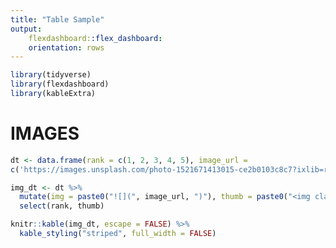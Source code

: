 ```yaml
---
title: "Table Sample"
output: 
    flexdashboard::flex_dashboard:
    orientation: rows
---
```


<link rel="stylesheet" href="https://stackpath.bootstrapcdn.com/bootstrap/4.1.3/css/bootstrap.min.css" integrity="sha384-MCw98/SFnGE8fJT3GXwEOngsV7Zt27NXFoaoApmYm81iuXoPkFOJwJ8ERdknLPMO" crossorigin="anonymous">

<script src="https://code.jquery.com/jquery-3.3.1.slim.min.js" integrity="sha384-q8i/X+965DzO0rT7abK41JStQIAqVgRVzpbzo5smXKp4YfRvH+8abtTE1Pi6jizo" crossorigin="anonymous">
</script>

<script src="https://cdnjs.cloudflare.com/ajax/libs/popper.js/1.14.3/umd/popper.min.js" integrity="sha384-ZMP7rVo3mIykV+2+9J3UJ46jBk0WLaUAdn689aCwoqbBJiSnjAK/l8WvCWPIPm49" crossorigin="anonymous">
</script>

<script src="https://stackpath.bootstrapcdn.com/bootstrap/4.1.3/js/bootstrap.min.js" integrity="sha384-ChfqqxuZUCnJSK3+MXmPNIyE6ZbWh2IMqE241rYiqJxyMiZ6OW/JmZQ5stwEULTy" crossorigin="anonymous">
</script>


<script>
$(document).ready(function(){
    $('img.thumb').popover({ html:true, trigger: 'hover', content: function() {
      var imgURI = $(this).attr('src');
      return "<img class='popup' src='" + imgURI + "' />";
    } }); 
});
</script>

<style>

  img.thumb {
    max-width: 75px;
  }

  img.popup {
    max-width: 300px;
  }

  .popover {
    max-width: none;
  }
  
</style>

``` r
library(tidyverse)
library(flexdashboard)
library(kableExtra)
```

IMAGES
===========================================================================

``` r
dt <- data.frame(rank = c(1, 2, 3, 4, 5), image_url = 
c('https://images.unsplash.com/photo-1521671413015-ce2b0103c8c7?ixlib=rb-0.3.5&s=45547f67f01ffdcad0e33c8417b840a9&auto=format&fit=crop&w=667&q=80', "https://images.unsplash.com/photo-1520699697851-3dc68aa3a474?ixlib=rb-0.3.5&ixid=eyJhcHBfaWQiOjEyMDd9&s=ef15aee8bcb3f5928e5b31347adb6173&auto=format&fit=crop&w=400&q=80", "https://images.unsplash.com/photo-1501925873391-c3cd73416c5b?ixlib=rb-0.3.5&ixid=eyJhcHBfaWQiOjEyMDd9&s=379e4a0fffc6d11cd5794806681d0211&auto=format&fit=crop&w=750&q=80", "https://images.unsplash.com/photo-1493019352063-500af484329e?ixlib=rb-0.3.5&ixid=eyJhcHBfaWQiOjEyMDd9&s=f1e0ce442afdcaf2cdc4fde83012346e&auto=format&fit=crop&w=750&q=80", "https://images.unsplash.com/photo-1422056551295-3b38e8a20462?ixlib=rb-0.3.5&ixid=eyJhcHBfaWQiOjEyMDd9&s=3eb1f67f2b9c1c26435fc584a0a1f75d&auto=format&fit=crop&w=667&q=80"))

img_dt <- dt %>%
  mutate(img = paste0("![](", image_url, ")"), thumb = paste0("<img class='thumb' src='", image_url, "'/>"))  %>%
  select(rank, thumb)

knitr::kable(img_dt, escape = FALSE) %>%
  kable_styling("striped", full_width = FALSE)
  
```